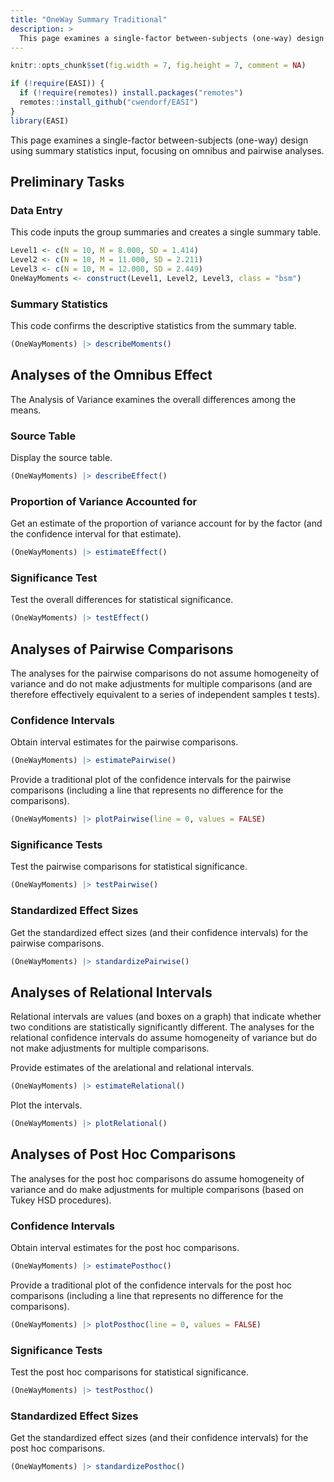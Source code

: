 ```yaml
---
title: "OneWay Summary Traditional"
description: >
  This page examines a single-factor between-subjects (one-way) design using summary statistics input, focusing on omnibus and pairwise analyses.
---
```


```r
knitr::opts_chunk$set(fig.width = 7, fig.height = 7, comment = NA)
```

```r
if (!require(EASI)) {
  if (!require(remotes)) install.packages("remotes")
  remotes::install_github("cwendorf/EASI")
}
library(EASI)
```

This page examines a single-factor between-subjects (one-way) design using summary statistics input, focusing on omnibus and pairwise analyses.

## Preliminary Tasks

### Data Entry

This code inputs the group summaries and creates a single summary table.
```r
Level1 <- c(N = 10, M = 8.000, SD = 1.414)
Level2 <- c(N = 10, M = 11.000, SD = 2.211)
Level3 <- c(N = 10, M = 12.000, SD = 2.449)
OneWayMoments <- construct(Level1, Level2, Level3, class = "bsm")
```

### Summary Statistics

This code confirms the descriptive statistics from the summary table.
```r
(OneWayMoments) |> describeMoments()
```

## Analyses of the Omnibus Effect

The Analysis of Variance examines the overall differences among the means.

### Source Table

Display the source table.
```r
(OneWayMoments) |> describeEffect()
```

### Proportion of Variance Accounted for

Get an estimate of the proportion of variance account for by the factor (and the confidence interval for that estimate).
```r
(OneWayMoments) |> estimateEffect()
```

### Significance Test

Test the overall differences for statistical significance.
```r
(OneWayMoments) |> testEffect()
```

## Analyses of Pairwise Comparisons

The analyses for the pairwise comparisons do not assume homogeneity of variance and do not make adjustments for multiple comparisons (and are therefore effectively equivalent to a series of independent samples t tests).

### Confidence Intervals

Obtain interval estimates for the pairwise comparisons.
```r
(OneWayMoments) |> estimatePairwise()
```

Provide a traditional plot of the confidence intervals for the pairwise comparisons (including a line that represents no difference for the comparisons).
```r
(OneWayMoments) |> plotPairwise(line = 0, values = FALSE)
```

### Significance Tests

Test the pairwise comparisons for statistical significance.
```r
(OneWayMoments) |> testPairwise()
```

### Standardized Effect Sizes

Get the standardized effect sizes (and their confidence intervals) for the pairwise comparisons.
```r
(OneWayMoments) |> standardizePairwise()
```

## Analyses of Relational Intervals

Relational intervals are values (and boxes on a graph) that indicate whether two conditions are statistically significantly different. The analyses for the relational confidence intervals do assume homogeneity of variance but do not make adjustments for multiple comparisons.

Provide estimates of the arelational and relational intervals.
```r
(OneWayMoments) |> estimateRelational()
```

Plot the intervals.
```r
(OneWayMoments) |> plotRelational()
```

## Analyses of Post Hoc Comparisons

The analyses for the post hoc comparisons do assume homogeneity of variance and do make adjustments for multiple comparisons (based on Tukey HSD procedures).

### Confidence Intervals

Obtain interval estimates for the post hoc comparisons.
```r
(OneWayMoments) |> estimatePosthoc()
```

Provide a traditional plot of the confidence intervals for the post hoc comparisons (including a line that represents no difference for the comparisons).
```r
(OneWayMoments) |> plotPosthoc(line = 0, values = FALSE)
```

### Significance Tests

Test the post hoc comparisons for statistical significance.
```r
(OneWayMoments) |> testPosthoc()
```

### Standardized Effect Sizes

Get the standardized effect sizes (and their confidence intervals) for the post hoc comparisons.
```r
(OneWayMoments) |> standardizePosthoc()
```
